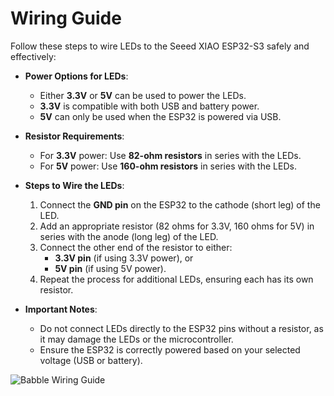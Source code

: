 # Wiring Guide

Follow these steps to wire LEDs to the Seeed XIAO ESP32-S3 safely and effectively:

- **Power Options for LEDs**:
  - Either **3.3V** or **5V** can be used to power the LEDs.
  - **3.3V** is compatible with both USB and battery power.
  - **5V** can only be used when the ESP32 is powered via USB.

- **Resistor Requirements**:
  - For **3.3V** power: Use **82-ohm resistors** in series with the LEDs.
  - For **5V** power: Use **160-ohm resistors** in series with the LEDs.

- **Steps to Wire the LEDs**:
  1. Connect the **GND pin** on the ESP32 to the cathode (short leg) of the LED.
  2. Add an appropriate resistor (82 ohms for 3.3V, 160 ohms for 5V) in series with the anode (long leg) of the LED.
  3. Connect the other end of the resistor to either:
     - **3.3V pin** (if using 3.3V power), or
     - **5V pin** (if using 5V power).
  4. Repeat the process for additional LEDs, ensuring each has its own resistor.

- **Important Notes**:
  - Do not connect LEDs directly to the ESP32 pins without a resistor, as it may damage the LEDs or the microcontroller.
  - Ensure the ESP32 is correctly powered based on your selected voltage (USB or battery).

![Babble Wiring Guide](/img/BabbleWiringGuide.png)